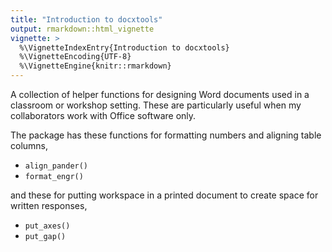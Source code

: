 ---
title: "Introduction to docxtools"
output: rmarkdown::html_vignette
vignette: >
  %\VignetteIndexEntry{Introduction to docxtools}
  %\VignetteEncoding{UTF-8}
  %\VignetteEngine{knitr::rmarkdown}
---

A collection of helper functions for designing Word documents used in a classroom or workshop setting. These are particularly useful when my collaborators work with Office software only. 

The package has these functions for formatting numbers and aligning table columns, 

- `align_pander()` 
- `format_engr()` 

and these for putting workspace in a printed document to create space for written responses, 

- `put_axes()` 
- `put_gap()` 
